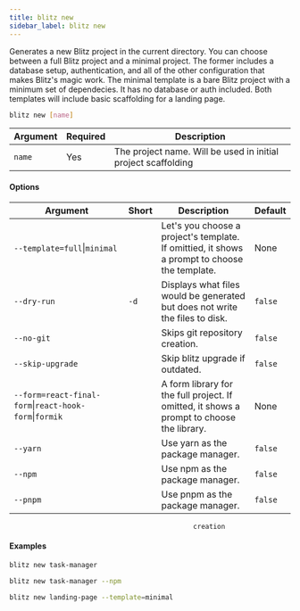 ```yaml
---
title: blitz new
sidebar_label: blitz new
---
```


Generates a new Blitz project in the current directory. You can choose
between a full Blitz project and a minimal project. The former includes a
database setup, authentication, and all of the other configuration that
makes Blitz's magic work. The minimal template is a bare Blitz project
with a minimum set of dependecies. It has no database or auth included.
Both templates will include basic scaffolding for a landing page.

```bash
blitz new [name]
```

| Argument | Required | Description                                                   |
| -------- | -------- | ------------------------------------------------------------- |
| `name`   | Yes      | The project name. Will be used in initial project scaffolding |

#### Options

| Argument                                                       | Short | Description                                                                                   | Default |
| -------------------------------------------------------------- | ----- | --------------------------------------------------------------------------------------------- | ------- |
| `--template=full`&#124;`minimal`                               |       | Let's you choose a project's template. If omittied, it shows a prompt to choose the template. | None    |
| `--dry-run`                                                    | `-d`  | Displays what files would be generated but does not write the files to disk.                  | `false` |
| `--no-git`                                                     |       | Skips git repository creation.                                                                | `false` |
| `--skip-upgrade`                                               |       | Skip blitz upgrade if outdated.                                                               | `false` |
| `--form=react-final-form`&#124;`react-hook-form`&#124;`formik` |       | A form library for the full project. If omitted, it shows a prompt to choose the library.     | None    |
| `--yarn`                                                       |       | Use yarn as the package manager.                                                              | `false` |
| `--npm`                                                        |       | Use npm as the package manager.                                                               | `false` |
| `--pnpm`                                                       |       | Use pnpm as the package manager.                                                              | `false` |

                                                  creation

#### Examples

```bash
blitz new task-manager
```

```bash
blitz new task-manager --npm
```

```bash
blitz new landing-page --template=minimal
```
